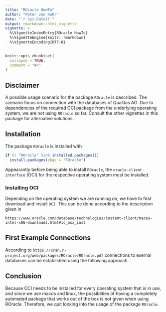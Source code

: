 ```yaml
---
title: "ROracle HowTo"
author: "Peter von Rohr"
date: "`r Sys.Date()`"
output: rmarkdown::html_vignette
vignette: >
  %\VignetteIndexEntry{ROracle HowTo}
  %\VignetteEngine{knitr::rmarkdown}
  %\VignetteEncoding{UTF-8}
---
```


```r
knitr::opts_chunk$set(
  collapse = TRUE,
  comment = "#>"
)
```


## Disclaimer
A possible usage scenario for the package `ROracle` is described. The scenario focus on connection with the databases of Qualitas AG. Due to dependencies of the required OCI package from the underlying operating system, we are not using `ROracle` so far. Consult the other vignettes in this package for alternative solutions.


## Installation
The package `ROracle` is installed with

```r
if (! "ROracle" %in% installed.packages()) 
  install.packages(pkgs = "ROracle")
```

Appearantly before being able to install `ROracle`, the `oracle-client-interface` (OCI) for the respective operating system must be installed. 


### Installing OCI
Depending on the operating system we are running on, we have to first download and install `OCI`. This can be done according to the description given in 

```
https://www.oracle.com/database/technologies/instant-client/macos-intel-x86-downloads.html#ic_osx_inst
```


## First Example Connections
According to `https://cran.r-project.org/web/packages/ROracle/ROracle.pdf` connections to exernal databases can be established using the following approach.


## Conclusion
Because OCI needs to be installed for every operating system that is in use, and since we use macos and linux, the possiblities of having a completely automated package that works out of the box is not given when using ROracle. Therefore, we quit looking into the usage of the package `ROracle`. 
